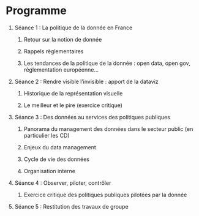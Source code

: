 # Programme

1.  Séance 1 : La politique de la donnée en France

    1.  Retour sur la notion de donnée

    2.  Rappels règlementaires

    3.  Les tendances de la politique de la donnée : open data, open gov, règlementation européenne...

2.  Séance 2 : Rendre visible l'invisible : apport de la dataviz

    1.  Historique de la représentation visuelle

    2.  Le meilleur et le pire (exercice critique)

3.  Séance 3 : Des données au services des politiques publiques

    1.  Panorama du management des données dans le secteur public (en particulier les CD)

    2.  Enjeux du data management

    3.  Cycle de vie des données

    4.  Organisation interne

```{=html}
<!-- -->
```
4.  Séance 4 : Observer, piloter, contrôler

    1.  Exercice critique des politiques publiques pilotées par la donnée

5.  Séance 5 : Restitution des travaux de groupe
